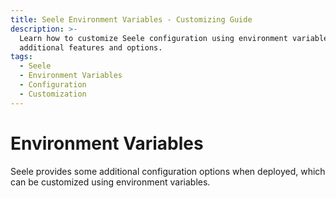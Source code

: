 ```yaml
---
title: Seele Environment Variables - Customizing Guide
description: >-
  Learn how to customize Seele configuration using environment variables for
  additional features and options.
tags:
  - Seele
  - Environment Variables
  - Configuration
  - Customization
---
```


# Environment Variables

Seele provides some additional configuration options when deployed, which can be customized using environment variables.

<Cards>
  <Card href={'environment-variables/basic'} title={'Basic Environment Variables'} />
  <Card href={'environment-variables/model-provider'} title={'Model Service Providers'} />
  <Cards href={'environment-variables/auth'} title={'Authentication'} />
  <Cards href={'environment-variables/analytics'} title={'Data Analytics'} />
</Cards>

